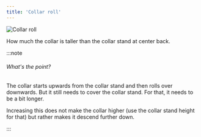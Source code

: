 ```yaml
---
title: 'Collar roll'
---
```


![Collar roll](collarroll.svg)

How much the collar is taller than the collar stand at center back.

:::note

###### What's the point?

The collar starts upwards from the collar stand and then rolls over downwards. But it still needs to cover the collar stand. For that, it needs to be a bit longer.

Increasing this does not make the collar higher (use the collar stand height for that) but rather makes it descend further down.

:::
